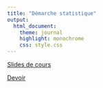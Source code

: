 ```yaml
---
title: "Démarche statistique"
output:
  html_document:
    theme: journal
    highlight: monochrome
    css: style.css
---
```


[Slides de cours](http://masedki.github.io/ds.pdf)

[Devoir](http://masedki.github.io/ds2017.pdf)
